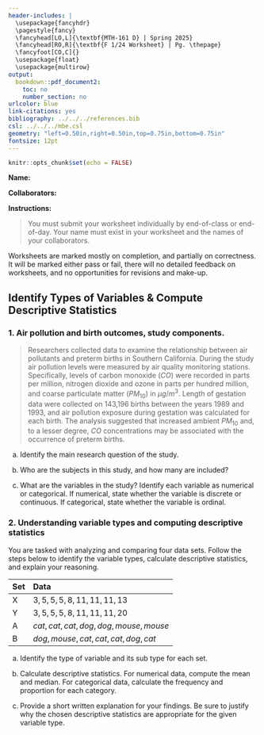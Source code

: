 ---
header-includes: |
  \usepackage{fancyhdr}
  \pagestyle{fancy}
  \fancyhead[LO,L]{\textbf{MTH-161 D} | Spring 2025}
  \fancyhead[RO,R]{\textbf{F 1/24 Worksheet} | Pg. \thepage}
  \fancyfoot[CO,C]{}
  \usepackage{float}
  \usepackage{multirow}
output:
  bookdown::pdf_document2:
    toc: no
    number_section: no
urlcolor: blue
link-citations: yes
bibliography: ../../../references.bib
csl: ../../../mbe.csl
geometry: "left=0.50in,right=0.50in,top=0.75in,bottom=0.75in"
fontsize: 12pt
---

```{r setup, include=FALSE}
knitr::opts_chunk$set(echo = FALSE)
```

**Name:**

**Collaborators:**

\noindent\rule{\textwidth}{1pt}
**Instructions:** 

> You must submit your worksheet individually by end-of-class or end-of-day. Your name must exist in your worksheet and the names of your collaborators.

Worksheets are marked mostly on completion, and partially on correctness. It will be marked either pass or fail, there will no detailed feedback on worksheets, and no opportunities for revisions and make-up.
\noindent\rule{\textwidth}{1pt}

## Identify Types of Variables & Compute Descriptive Statistics

### 1. Air pollution and birth outcomes, study components.

> Researchers collected data to examine the relationship between air pollutants and preterm births in Southern California. During the study air pollution levels were measured by air quality monitoring stations. Specifically, levels of carbon monoxide ($CO$) were recorded in parts per million, nitrogen dioxide and ozone in parts per hundred million, and coarse particulate matter ($PM_{10}$) in $\mu g/m^3$. Length of gestation data were collected on 143,196 births between the years 1989 and 1993, and air pollution exposure during gestation was calculated for each birth. The analysis suggested that increased ambient $PM_{10}$ and, to a lesser degree, $CO$ concentrations may be associated with the occurrence of preterm births.

a. Identify the main research question of the study.

\vfill

b. Who are the subjects in this study, and how many are included?

\vfill

c. What are the variables in the study? Identify each variable as numerical or categorical. If numerical, state whether the variable is discrete or continuous. If categorical, state whether the variable is ordinal.

\vfill

\newpage

### 2. Understanding variable types and computing descriptive statistics

You are tasked with analyzing and comparing four data sets. Follow the steps below to identify the variable types, calculate descriptive statistics, and explain your reasoning.

| Set | Data |
|:---|:---|
| X | $3, 5, 5, 5, 8, 11, 11, 11, 13$ |
| Y | $3, 5, 5, 5, 8, 11, 11, 11, 20$ |
| A | $cat,cat,cat,dog,dog,mouse,mouse$ |
| B | $dog,mouse,cat,cat,cat,dog,cat$ |

a. Identify the type of variable and its sub type for each set.

\vfill

b. Calculate descriptive statistics. For numerical data, compute the mean and median. For categorical data, calculate the frequency and proportion for each category.

\vfill

c. Provide a short written explanation for your findings. Be sure to justify why the chosen descriptive statistics are appropriate for the given variable type.

\vfill

<!-- \newpage

## **References**

::: {#refs}
:::

<br> -->

